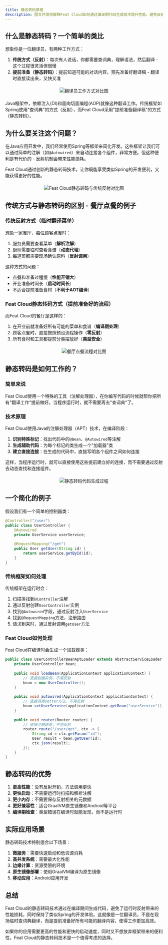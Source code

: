 ```yaml
---
title: 静态转码原理
description: 图文并茂地解释Feat Cloud如何通过编译期代码生成技术提升性能，避免反射带来的开销
---
```



## 什么是静态转码？一个简单的类比

想象你是一位翻译员，有两种工作方式：

1. **传统方式（反射）**：每次有人说话，你都需要查词典，理解语法，然后翻译 - 这个过程很灵活但很慢
2. **提前准备（静态转码）**：提前知道可能的对话内容，预先准备好翻译稿 - 翻译时直接读出来，又快又准

<div style="text-align: center; margin: 20px 0;">
  <img src={translator_comparison.src} alt="翻译员工作方式对比图" style="max-width: 100%; height: auto;" />
</div>

Java框架中，依赖注入(DI)和面向切面编程(AOP)就像这种翻译工作。传统框架如Spring使用"查词典"的方式（反射），而Feat Cloud采用"提前准备翻译稿"的方式（静态转码）。

## 为什么要关注这个问题？

在Java应用开发中，我们经常使用Spring等框架来简化开发。这些框架让我们可以通过简单的注解（如`@Autowired`）来自动连接各个组件，非常方便。但这种便利是有代价的 - 反射机制会带来性能损耗。

Feat Cloud通过创新的静态转码技术，让你既能享受类似Spring的开发便利，又能获得更好的性能。

<div style="text-align: center; margin: 20px 0;">
  <img src={static_transcoding_diagram.src} alt="Feat Cloud静态转码与传统反射对比图" style="max-width: 100%; height: auto;" />
</div>

## 传统方式与静态转码的区别 - 餐厅点餐的例子

### 传统反射方式（临时翻译菜单）

想象一家餐厅，每位顾客点餐时：
1. 服务员需要查看菜单（**解析注解**）
2. 厨师需要临时查看食谱（**动态代理**）
3. 每道菜都需要现场确认原料（**反射调用**）

这种方式的问题：
- 点餐和准备过程慢（**性能开销大**）
- 开业准备时间长（**启动时间长**）
- 不适合提前准备食材（**不利于AOT编译**）

### Feat Cloud静态转码方式（提前准备好的流程）

而Feat Cloud的餐厅是这样的：
1. 在开业前就准备好所有可能的菜单和食谱（**编译期处理**）
2. 顾客点餐时，直接按照预设流程操作（**零反射**）
3. 所有食材和工具都提前分类摆放好（**类型安全**）

<div style="text-align: center; margin: 20px 0;">
  <img src={restaurant_comparison.src} alt="餐厅点餐流程对比图" style="max-width: 100%; height: auto;" />
</div>

## 静态转码是如何工作的？

### 简单来说

Feat Cloud使用一个特殊的工具（注解处理器），在你编写代码的时候就帮你把所有"翻译工作"提前做好。当程序运行时，就不需要再去"查词典"了。

### 技术原理

Feat Cloud使用Java的注解处理器（APT）技术，在编译阶段：

1. **识别特殊标记**：找出代码中的`@Bean`、`@Autowired`等注解
2. **生成辅助代码**：为每个标记的类生成一个"加载器"类
3. **建立直接连接**：在生成的代码中，直接写明各个组件之间如何连接

这样，当程序运行时，就可以直接使用这些提前建立好的连接，而不需要通过反射去动态查找和连接组件。

<div style="text-align: center; margin: 20px 0;">
  <img src={code_generation_process.src} alt="静态转码代码生成过程" style="max-width: 100%; height: auto;" />
</div>

## 一个简化的例子

假设我们有一个简单的控制器类：

```java
@Controller("/user")
public class UserController {
    @Autowired
    private UserService userService;
    
    @RequestMapping("/get")
    public User getUser(String id) {
        return userService.getById(id);
    }
}
```

### 传统框架如何处理

传统框架在运行时会：
1. 扫描类找到`@Controller`注解
2. 通过反射创建`UserController`实例
3. 找到`@Autowired`字段，通过反射注入`UserService`
4. 找到`@RequestMapping`方法，注册路由
5. 请求到来时，通过反射调用`getUser`方法

### Feat Cloud如何处理

Feat Cloud在编译时会生成一个加载器类：

```java
public class UserControllerBeanAptLoader extends AbstractServiceLoader {
    private UserController bean;
    
    public void loadBean(ApplicationContext applicationContext) {
        // 直接创建实例，不用反射
        bean = new UserController();
    }
    
    public void autowired(ApplicationContext applicationContext) {
        // 直接调用setter方法，不用反射
        bean.setUserService(applicationContext.getBean("userService"));
    }
    
    public void router(Router router) {
        // 直接注册路由，不用反射
        router.route("/user/get", ctx -> {
            String id = ctx.getParam("id");
            User result = bean.getUser(id);
            ctx.json(result);
        });
    }
}
```

## 静态转码的优势

1. **更高性能**：没有反射开销，方法调用更快
2. **更快启动**：不需要运行时扫描和解析注解
3. **更小内存**：不需要保存反射相关的元数据
4. **更好兼容性**：适合GraalVM原生镜像和Android等平台
5. **编译期检查**：类型错误在编译时就能发现，而不是运行时

## 实际应用场景

静态转码技术特别适合以下场景：

1. **微服务**：需要快速启动和低资源消耗
2. **高并发系统**：需要最大化性能
3. **边缘计算**：资源受限的环境
4. **原生镜像部署**：使用GraalVM编译为原生镜像
5. **移动应用**：Android应用开发

## 总结

Feat Cloud的静态转码技术通过在编译期间生成代码，避免了运行时反射带来的性能损耗，同时保持了类似Spring的开发体验。这就像是一位翻译员，不是在现场临时查词典翻译，而是提前准备好所有可能的翻译内容，使得工作更加高效。

如果你的应用需要更高的性能和更快的启动速度，同时又不想放弃框架带来的便利性，Feat Cloud的静态转码技术是一个值得考虑的选择。